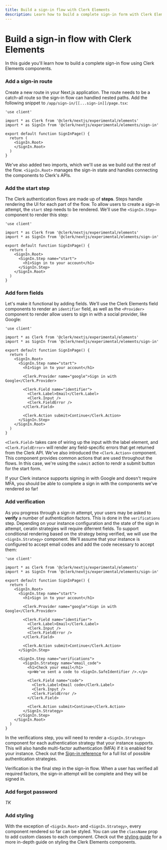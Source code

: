 ```yaml
---
title: Build a sign-in flow with Clerk Elements
description: Learn how to build a complete sign-in form with Clerk Elements.
---
```



# Build a sign-in flow with Clerk Elements

In this guide you'll learn how to build a complete sign-in flow using Clerk Elements components.

<Steps>

### Add a sign-in route

Create a new route in your Next.js application. The route needs to be a catch-all route so the sign-in flow can handled nested paths. Add the following snippet to `/app/sign-in/[[...sign-in]]/page.tsx`:

```tsx filename="/app/sign-in/[[...sign-in]]/page.tsx"
'use client'

import * as Clerk from '@clerk/nextjs/experimental/elements'
import * as SignIn from '@clerk/nextjs/experimental/elements/sign-in'

export default function SignInPage() {
  return (
    <SignIn.Root>
    </SignIn.Root>
  )
}
```

We've also added two imports, which we'll use as we build out the rest of the flow. `<SignIn.Root>` manages the sign-in state and handles connecting the components to Clerk's APIs.

### Add the start step

The Clerk authentication flows are made up of **steps**. Steps handle rendering the UI for each part of the flow. To allow users to create a sign-in attempt, the `start` step needs to be rendered. We'll use the `<SignIn.Step>` component to render this step:

```tsx filename="/app/sign-in/[[...sign-in]]/page.tsx" {9-11}
'use client'

import * as Clerk from '@clerk/nextjs/experimental/elements'
import * as SignIn from '@clerk/nextjs/experimental/elements/sign-in'

export default function SignInPage() {
  return (
    <SignIn.Root>
      <SignIn.Step name="start">
        <h1>Sign in to your account</h1>
      </SignIn.Step>
    </SignIn.Root>
  )
}
```

### Add form fields

Let's make it functional by adding fields. We'll use the Clerk Elements field components to render an `identifier` field, as well as the `<Provider>` component to render allow users to sign in with a social provider, like Google:

```tsx filename="/app/sign-in/[[...sign-in]]/page.tsx" {12-20}
'use client'

import * as Clerk from '@clerk/nextjs/experimental/elements'
import * as SignIn from '@clerk/nextjs/experimental/elements/sign-in'

export default function SignInPage() {
  return (
    <SignIn.Root>
      <SignIn.Step name="start">
        <h1>Sign in to your account</h1>

        <Clerk.Provider name="google">Sign in with Google</Clerk.Provider>

        <Clerk.Field name="identifier">
          <Clerk.Label>Email</Clerk.Label>
          <Clerk.Input />
          <Clerk.FieldError />
        </Clerk.Field>

        <Clerk.Action submit>Continue</Clerk.Action>
      </SignIn.Step>
    </SignIn.Root>
  )
}
```

`<Clerk.Field>` takes care of wiring up the input with the label element, and `<Clerk.FieldError>` will render any field-specific errors that get returned from the Clerk API. We've also introduced the `<Clerk.Action>` component. This component provides common actions that are used throughout the flows. In this case, we're using the `submit` action to rendr a submit button for the start form.

<Callout type="info">
If your Clerk instance supports signing in with Google and doesn't require MFA, you should be able to complete a sign in with the components we've rendered so far!
</Callout>

### Add verification

As you progress through a sign-in attempt, your users may be asked to **verify** a number of authentication factors. This is done in the `verifications` step. Depending on your instance configuration and the state of the sign in attempt, ceratin strategies will require diferrent fields. To support conditional rendering based on the strategy being verified, we will use the `<SignIn.Strategy>` component. We'll assume that your instance is configured to accept email codes and add the code necessary to accept them:

```tsx filename="/app/sign-in/[[...sign-in]]/page.tsx" {23-36}
'use client'

import * as Clerk from '@clerk/nextjs/experimental/elements'
import * as SignIn from '@clerk/nextjs/experimental/elements/sign-in'

export default function SignInPage() {
  return (
    <SignIn.Root>
      <SignIn.Step name="start">
        <h1>Sign in to your account</h1>

        <Clerk.Provider name="google">Sign in with Google</Clerk.Provider>

        <Clerk.Field name="identifier">
          <Clerk.Label>Email</Clerk.Label>
          <Clerk.Input />
          <Clerk.FieldError />
        </Clerk.Field>

        <Clerk.Action submit>Continue</Clerk.Action>
      </SignIn.Step>

      <SignIn.Step name="verifications">
        <SignIn.Strategy name="email_code">
          <h1>Check your email</h1>
          <p>We've sent a code to <SignIn.SafeIdentifier />.</p>

          <Clerk.Field name="code">
            <Clerk.Label>Email code</Clerk.Label>
            <Clerk.Input />
            <Clerk.FieldError />
          </Clerk.Field>

          <Clerk.Action submit>Continue</Clerk.Action>
        </SignIn.Strategy>
      </SignIn.Step>
    </SignIn.Root>
  )
}
```

In the verifications step, you will need to render a `<SignIn.Strategy>` component for each authentication strategy that your instance supports. This will also handle multi-factor authentication (MFA) if it is enabled for your instance. Check out the [Sign-in reference](/docs/elements/reference/sign-in#strategy) for a full list of possible authentication strategies.

Verification is the final step in the sign-in flow. When a user has verified all required factors, the sign-in attempt will be complete and they will be signed in.

### Add forgot password

_TK_

### Add styling

With the exception of `<SignIn.Root>` and `<SignIn.Strategy>`, every component rendered so far can be styled. You can use the `className` prop to add custom classes to each component. Check out the [styling guide](/docs/elements/guides/styling) for a more in-depth guide on styling the Clerk Elements components.

</Steps>

